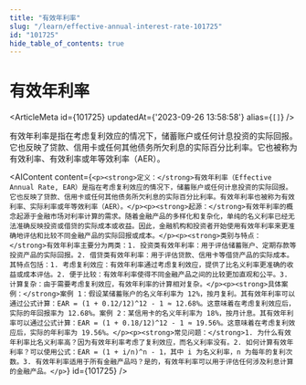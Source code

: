 ```yaml
---
title: "有效年利率"
slug: "/learn/effective-annual-interest-rate-101725"
id: "101725"
hide_table_of_contents: true
---
```



# 有效年利率

<ArticleMeta id={101725} updatedAt={'2023-09-26 13:58:58'} alias={`[]`} />
<div className='border-solid border-b border-t-0 my-4 border-[var(--ifm-color-gray-300)]' />

有效年利率是指在考虑复利效应的情况下，储蓄账户或任何计息投资的实际回报。它也反映了贷款、信用卡或任何其他债务所欠利息的实际百分比利率。它也被称为有效利率、有效利率或年等效利率（AER）。

<AIContent content={`<p><strong>定义：</strong>有效年利率（Effective Annual Rate, EAR）是指在考虑复利效应的情况下，储蓄账户或任何计息投资的实际回报。它也反映了贷款、信用卡或任何其他债务所欠利息的实际百分比利率。有效年利率也被称为有效利率、实际利率或年等效利率（AER）。</p><p><strong>起源：</strong>有效年利率的概念起源于金融市场对利率计算的需求。随着金融产品的多样化和复杂化，单纯的名义利率已经无法准确反映投资或借贷的实际成本或收益。因此，金融机构和投资者开始使用有效年利率来更准确地评估和比较不同金融产品的实际回报或成本。</p><p><strong>类别与特点：</strong>有效年利率主要分为两类：1. 投资类有效年利率：用于评估储蓄账户、定期存款等投资产品的实际回报。2. 借贷类有效年利率：用于评估贷款、信用卡等借贷产品的实际成本。其特点包括：1. 考虑复利效应：有效年利率通过考虑复利效应，提供了比名义利率更准确的收益或成本评估。2. 便于比较：有效年利率使得不同金融产品之间的比较更加直观和公平。3. 计算复杂：由于需要考虑复利效应，有效年利率的计算相对复杂。</p><p><strong>具体案例：</strong>案例 1：假设某储蓄账户的名义年利率为 12%，按月复利。其有效年利率可以通过公式计算：EAR = (1 + 0.12/12)^12 - 1 ≈ 12.68%。这意味着在考虑复利效应后，实际的年回报率为 12.68%。案例 2：某信用卡的名义年利率为 18%，按月计息。其有效年利率可以通过公式计算：EAR = (1 + 0.18/12)^12 - 1 ≈ 19.56%。这意味着在考虑复利效应后，实际的年利率为 19.56%。</p><p><strong>常见问题：</strong>1. 为什么有效年利率比名义利率高？因为有效年利率考虑了复利效应，而名义利率没有。2. 如何计算有效年利率？可以使用公式：EAR = (1 + i/n)^n - 1，其中 i 为名义利率，n 为每年的复利次数。3. 有效年利率适用于所有金融产品吗？是的，有效年利率可以用于评估任何涉及利息计算的金融产品。</p>`} id={101725} />
